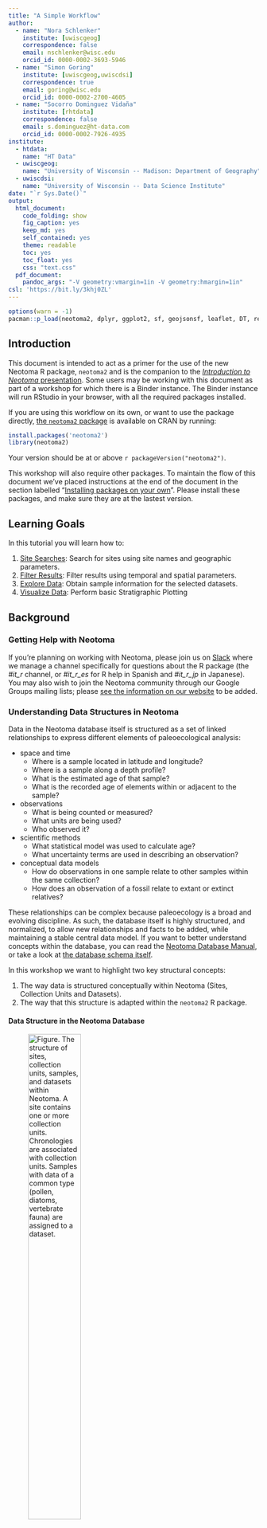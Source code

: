 ```yaml
---
title: "A Simple Workflow"
author:
  - name: "Nora Schlenker"
    institute: [uwiscgeog]
    correspondence: false
    email: nschlenker@wisc.edu
    orcid_id: 0000-0002-3693-5946
  - name: "Simon Goring"
    institute: [uwiscgeog,uwiscdsi]
    correspondence: true
    email: goring@wisc.edu
    orcid_id: 0000-0002-2700-4605
  - name: "Socorro Dominguez Vidaña"
    institute: [rhtdata]
    correspondence: false
    email: s.dominguez@ht-data.com
    orcid_id: 0000-0002-7926-4935
institute:
  - htdata:
    name: "HT Data"
  - uwiscgeog:
    name: "University of Wisconsin -- Madison: Department of Geography"
  - uwiscdsi:
    name: "University of Wisconsin -- Data Science Institute"
date: "`r Sys.Date()`"
output:
  html_document:
    code_folding: show
    fig_caption: yes
    keep_md: yes
    self_contained: yes
    theme: readable
    toc: yes
    toc_float: yes
    css: "text.css"
  pdf_document:
    pandoc_args: "-V geometry:vmargin=1in -V geometry:hmargin=1in"
csl: 'https://bit.ly/3khj0ZL'
---
```


```r
options(warn = -1)
pacman::p_load(neotoma2, dplyr, ggplot2, sf, geojsonsf, leaflet, DT, readr, stringr, rioja)
```

## Introduction

This document is intended to act as a primer for the use of the new Neotoma R package, `neotoma2` and is the companion to the [*Introduction to Neotoma* presentation](https://docs.google.com/presentation/d/1Fwp5yMAvIdgYpiC04xhgV7OQZ-olZIcUiGnLfyLPUt4/edit?usp=sharing). Some users may be working with this document as part of a workshop for which there is a Binder instance. The Binder instance will run RStudio in your browser, with all the required packages installed.

If you are using this workflow on its own, or want to use the package directly, [the `neotoma2` package](https://github.com/NeotomaDB/neotoma2) is available on CRAN by running:

```r
install.packages('neotoma2')
library(neotoma2)
```

Your version should be at or above `r packageVersion("neotoma2")`.

This workshop will also require other packages. To maintain the flow of this document we've placed instructions at the end of the document in the section labelled "[Installing packages on your own](#localinstall)". Please install these packages, and make sure they are at the lastest version.

## Learning Goals

In this tutorial you will learn how to:

1. [Site Searches](#3-site-searches): Search for sites using site names and geographic parameters.
2. [Filter Results](#33-filter-records-tabset): Filter results using temporal and spatial parameters.
3. [Explore Data](#34-pulling-in-sample-data): Obtain sample information for the selected datasets.
4. [Visualize Data](#4-simple-analytics): Perform basic Stratigraphic Plotting

## Background

### Getting Help with Neotoma

If you're planning on working with Neotoma, please join us on [Slack](https://join.slack.com/t/neotomadb/shared_invite/zt-cvsv53ep-wjGeCTkq7IhP6eUNA9NxYQ) where we manage a channel specifically for questions about the R package (the *#it_r* channel, or *#it_r_es* for R help in Spanish and *#it_r_jp* in Japanese). You may also wish to join the Neotoma community through our Google Groups mailing lists; please [see the information on our website](https://www.neotomadb.org/about/join-the-neotoma-community) to be added.

### Understanding Data Structures in Neotoma

Data in the Neotoma database itself is structured as a set of linked relationships to express different elements of paleoecological analysis:

* space and time
  * Where is a sample located in latitude and longitude?
  * Where is a sample along a depth profile?
  * What is the estimated age of that sample?
  * What is the recorded age of elements within or adjacent to the sample?
* observations
  * What is being counted or measured?
  * What units are being used?
  * Who observed it?
* scientific methods
  * What statistical model was used to calculate age?
  * What uncertainty terms are used in describing an observation?
* conceptual data models
  * How do observations in one sample relate to other samples within the same collection?
  * How does an observation of a fossil relate to extant or extinct relatives?

These relationships can be complex because paleoecology is a broad and evolving discipline. As such, the database itself is highly structured, and normalized, to allow new relationships and facts to be added, while maintaining a stable central data model. If you want to better understand concepts within the database, you can read the [Neotoma Database Manual](https://open.neotomadb.org/manual), or take a look at [the database schema itself](https://open.neotomadb.org/dbschema).

In this workshop we want to highlight two key structural concepts:
  
  1. The way data is structured conceptually within Neotoma (Sites, Collection Units and Datasets).
  2. The way that this structure is adapted within the `neotoma2` R package.

#### Data Structure in the Neotoma Database

![**Figure**. *The structure of sites, collection units, samples, and datasets within Neotoma. A site contains one or more collection units. Chronologies are associated with collection units. Samples with data of a common type (pollen, diatoms, vertebrate fauna) are assigned to a dataset.*](images/site_collunit_dataset_rev.png){width=50%}  
  
Data in Neotoma is associated with **sites** -- specific locations with latitude and longitude coordinates.

Within a **site**, there may be one or more [**collection units**](https://open.neotomadb.org/manual/dataset-collection-related-tables-1.html#CollectionUnits) -- locations at which samples are physically collected within the site:

* an archaeological **site** may have one or more **collection units**, pits within a broader dig site
* a pollen sampling **site** on a lake may have multiple **collection units** -- core sites within the lake basin.
* A bog sample **site** may have multiple **collection units** -- a transect of surface samples within the bog.

Collection units may have higher resolution GPS locations than the site location, but are considered to be part of the broader site.

Data within a **collection unit** is collected at various [**analysis units**](https://open.neotomadb.org/manual/sample-related-tables-1.html#AnalysisUnits).

* All sediment at 10cm depth in the depth profile of a cutbank (the collection unit) along an oxbow lake (the site) is one analysis unit.
* All material in a single surface sample (the collection unit) from a bog (the site) is an analysis unit.
* All fossil remains in a buried layer from a bone pile (the collection unit) in a cave (the site) is an analysis unit.

Any data sampled within an analysis unit is grouped by the dataset type (charcoal, diatom, dinoflagellate, etc.) and aggregated into a [**sample**](https://open.neotomadb.org/manual/sample-related-tables-1.html#Samples). The set of samples for a collection unit of a particular dataset type is then assigned to a [**dataset**](https://open.neotomadb.org/manual/dataset-collection-related-tables-1.html#Datasets).

* A sample would be all diatoms (the dataset type) extracted from sediment at 12cm (the analysis unit) in a core (the collection unit) obtained from a lake (the site).
* A sample would be the record of a single mammoth bone (sample and analysis unit, dataset type is vertebrate fauna) embeded in a riverbank (here the site, and collection unit).

#### Data Structures in `neotoma2` {#222-data-structures-in-neotoma2}

![**Figure**. *Neotoma R Package UML diagram. Each box represents a data class within the package. Individual boxes show the class object, its name, its properties, and functions that can be applied to those objects. For example, a `sites` object has a property `sites`, that is a list. The function `plotLeaflet()` can be used on a `sites` object.*](images/neotomaUML_as.svg)  

If we look at the [UML diagram](https://en.wikipedia.org/wiki/Unified_Modeling_Language) for the objects in the `neotoma2` R package we can see that the data structure generally mimics the structure within the database itself.  As we will see in the [Site Searches section](#3-site-searches), we can search for these objects, and begin to manipulate them (in the [Simple Analysis section](#4-simple-analytics)).

It is important to note: *within the `neotoma2` R package, most objects are `sites` objects, they just contain more or less data*.  There are a set of functions that can operate on `sites`.  As we add to `sites` objects, using `get_datasets()` or `get_downloads()`, we are able to use more of these helper functions.

## Site Searches

### `get_sites()`

There are several ways to find sites in `neotoma2`, but we think of `sites` as being spatial objects primarily. They have names, locations, and are found within the context of geopolitical units, but within the API and the package, the site itself does not have associated information about taxa, dataset types or ages.  It is simply the container into which we add that information.  So, when we search for sites we can search by:

| Parameter | Description |
| --------- | ----------- |
| sitename | A valid site name (case insensitive) using `%` as a wildcard. |
| siteid | A unique numeric site id from the Neotoma Database |
| loc | A bounding box vector, geoJSON or WKT string. |
| altmin | Lower altitude bound for sites. |
| altmax | Upper altitude bound for site locations. |
| database | The constituent database from which the records are pulled. |
| datasettype | The kind of dataset (see `get_tables(datasettypes)`) |
| datasetid | Unique numeric dataset identifier in Neotoma |
| doi | A valid dataset DOI in Neotoma |
| gpid | A unique numeric identifier, or text string identifying a geopolitical unit in Neotoma |
| keywords | Unique sample keywords for records in Neotoma. |
| contacts | A name or numeric id for individuals associuated with sites. |
| taxa | Unique numeric identifiers or taxon names associated with sites. |

All sites in Neotoma contain one or more datasets. It's worth noting that the results of these search parameters may be slightly unexpected. For example, searching for sites by sitename, latitude, or altitude will return all of the datasets for the particular site. Searching for terms such as datasettype, datasetid or taxa will return the site, but the only datasets returned will be those matching the dataset-specific search terms. We'll see this later.

#### Site names: `sitename="%ø%"` {.tabset}

We may know exactly what site we're looking for ("Lake Solsø"), or have an approximate guess for the site name (for example, we know it's something like "Solsø", but we're not sure how it was entered specifically), or we may want to search all sites that have a specific term, for example, *ø*.

We use the general format: `get_sites(sitename="%ø%")` for searching by name.

PostgreSQL (and the API) uses the percent sign as a wildcard.  So `"%ø%"` would pick up ["Lake Solsø"](https://data.neotomadb.org/4445) for us (and picks up "Isbenttjønn" and "Lake Flåfattjønna").  Note that the search query is also case insensitive.

##### Code

```r
denmark_sites <- neotoma2::get_sites(sitename = "%ø%")
plotLeaflet(denmark_sites)
```

##### Result

```r
denmark_sites <- neotoma2::get_sites(sitename = "%ø%")
plotLeaflet(denmark_sites)
```

#### Location: `loc=c()` {.tabset}

The original `neotoma` package used a bounding box for locations, structured as a vector of latitude and longitude values: `c(xmin, ymin, xmax, ymax)`.  The `neotoma2` R package supports both this simple bounding box, but also more complex spatial objects, using the [`sf` package](https://r-spatial.github.io/sf/). Using the `sf` package allows us to more easily work with raster and polygon data in R, and to select sites from more complex spatial objects.  The `loc` parameter works with the simple vector, [WKT](https://arthur-e.github.io/Wicket/sandbox-gmaps3.html), [geoJSON](http://geojson.io/#map=2/20.0/0.0) objects and native `sf` objects in R.

As an example of searching for sites using a location, we've created a rough representation of Denmark as a polygon.  To work with this spatial object in R we also transformed the `geoJSON` element to an object for the `sf` package.  There are many other tools to work with spatial objects in R. Regardless of how you get the data into R, `neotoma2` works with almost all objects in the `sf` package.

```r
geoJSON <- '{"coordinates": [[
            [7.92, 55.02],
            [12.42, 54.42],
            [12.86, 55.98],
            [12.41, 56.44],
            [10.63, 57.96],
            [7.74, 57.48],
            [ 7.70, 57.09],
            [7.92, 55.02]
          ]],
        "type": "Polygon"}'

denmark_sf <- geojsonsf::geojson_sf(geoJSON)

# Note here we use the `all_data` flag to capture all the sites within the polygon.
# We're using `all_data` here because we know that the site information is relatively small
# for denmark. If we were working in a new area or with a new search we would limit the
# search size.
denmark_sites <- neotoma2::get_sites(loc = denmark_sf, all_data = TRUE)
```

You can always simply `plot()` the `sites` objects, but you will lose some of the geographic context.  The `plotLeaflet()` function returns a `leaflet()` map, and allows you to further customize it, or add additional spatial data (like our original bounding polygon, `sa_sf`, which works directly with the R `leaflet` package):

##### Code

Note the use of the `%>%` pipe here. If you are not familiar with this symbol, check our ["Piping in R" section](#piping-in-r) of the Appendix.

```r
neotoma2::plotLeaflet(denmark_sites) %>% 
  leaflet::addPolygons(map = ., 
                       data = denmark_sf, 
                       color = "green")
```

##### Result

```r
neotoma2::plotLeaflet(denmark_sites) %>% 
  leaflet::addPolygons(map = ., 
                       data = denmark_sf, 
                       color = "green")
```

#### `site` Object Helpers {.tabset}

If we look at the [data structure diagram](#222-data-structures-in-neotoma2) for the objects in the `neotoma2` R package we can see that there are a set of functions that can operate on `sites`.  As we retrieve more information for `sites` objects, using `get_datasets()` or `get_downloads()`, we are able to use more of these helper functions.

As it is, we can take advantage of functions like `summary()` to get a more complete sense of the types of data we have in `denmark_sites`.  The following code gives the summary table. We do some R magic here to change the way the data is displayed (turning it into a [`DT::datatable()`](https://rstudio.github.io/DT/) object), but the main piece is the `summary()` call.

##### Code

```r
# Give information about the sites themselves, site names &cetera.
neotoma2::summary(denmark_sites)
# Give the unique identifiers for sites, collection units and datasets found at those sites.
neotoma2::getids(denmark_sites)
```

##### Result

```r
neotoma2::summary(denmark_sites) %>%
  DT::datatable(data = ., rownames = FALSE, 
                options = list(scrollX = "100%", dom = 't'))
```

In this document we list only the first 10 records (there are more, you can use `length(datasets(denmark_sites))` to see how many datasets you've got). We can see that there are no chronologies associated with the `site` objects. This is because, at present, we have not pulled in the `dataset` information we need. In Neotoma, a chronology is associated with a collection unit (and that metadata is pulled by `get_datasets()` or `get_downloads()`). All we know from `get_sites()` are the kinds of datasets we have and the location of the sites that contain the datasets.

### `get_datasets()` {.tabset}

Within Neotoma, collection units and datasets are contained within sites.  Similarly, a `sites` object contains `collectionunits` which contain `datasets`. From the table above (Result tab in Section 3.1.3.2) we can see that some of the sites we've looked at contain pollen records, some contain geochronologic data and some contain other dataset types. We could write something like this: `table(summary(denmark_sites)$types)` to see the different datasettypes and their counts.

With a `sites` object we can directly call `get_datasets()` to pull in more metadata about the datasets.  The `get_datasets()` method also supports any of the search terms listed above in the [Site Search](#3-site-searches) section. At any time we can use `datasets()` to get more information about any datasets that a `sites` object may contain.  Compare the output of `datasets(denmark_sites)` to the output of a similar call using the following:

#### Code

```r
# This may be slow, because there's a lot of sites!
# denmark_datasets <- neotoma2::get_datasets(denmark_sites, all_data = TRUE)

denmark_datasets <- neotoma2::get_datasets(loc = denmark_sf, datasettype = "pollen", all_data = TRUE)

datasets(denmark_datasets)
```

#### Result

```r
denmark_datasets <- neotoma2::get_datasets(loc = denmark_sf, datasettype = "pollen", all_data = TRUE)
datasets(denmark_datasets) %>% 
  as.data.frame() %>% 
  DT::datatable(data = ., 
                options = list(scrollX = "100%", dom = 't'))
```

You can see that this provides information only about the specific dataset, not the site! For a more complete record we can join site information from `summary()` to dataset information using `datasets()` using the `getids()` function which links sites, and all the collection units and datasets they contain.

### `filter()` Records {.tabset}
  
If we choose to pull in information about only a single dataset type, or if there is additional filtering we want to do before we download the data, we can use the `filter()` function.  For example, if we only want sedimentary pollen records (as opposed to pollen surface samples), and want records with known chronologies, we can filter by `datasettype` and by the presence of an `age_range_young`, which would indicate that there is a chronology that defines bounds for ages within the record.

#### Code

```r
denmark_records <- denmark_datasets %>% 
  neotoma2::filter(!is.na(age_range_young))

neotoma2::summary(denmark_records)

# We've removed records, so the new object should be shorter than the original.
length(denmark_records) < length(denmark_datasets)
```

#### Result

```r
denmark_records <- denmark_datasets %>% 
  neotoma2::filter(!is.na(age_range_young))

neotoma2::summary(denmark_records) %>% DT::datatable(data = ., 
                options = list(scrollX = "100%", dom = 't'))
```

We can see now that the data table looks different (comparing it to the [table above](#322-result)), and there are fewer total sites. Again, there is no explicit chronology for these records, we need to pull down the complete download for these records, but we begin to get a sense of what kind of data we have.

### Pulling in `sample()` data

Because sample data adds a lot of overhead (for this pollen data, the object that includes the dataset with samples is 20 times larger than the `dataset` alone), we try to call `get_downloads()` only after we've done our preliminary filtering. After `get_datasets()` you have enough information to filter based on location, time bounds and dataset type. When we move to `get_download()` we can do more fine-tuned filtering at the analysis unit or taxon level.

The following call can take some time, but we've frozen the object as an RDS data file. You can run this command on your own, and let it run for a bit, or you can just load the object in.

```r
## This line is commented out because we've already run it for you.
## denmark_dl <- denmark_records %>% get_downloads(all_data = TRUE)
## saveRDS(denmark_dl, "data/dkDownload.RDS")
denmark_dl <- readRDS("data/dkDownload.RDS")
```

Once we've downloaded, we now have information for each site about all the associated collection units, the datasets, and, for each dataset, all the samples associated with the datasets.  To extract all the samples we can call:

```r
allSamp <- samples(denmark_dl)
```

When we've done this, we get a `data.frame` that is `r nrow(allSamp)` rows long and `r ncol(allSamp)` columns wide.  The reason the table is so wide is that we are returning data in a **long** format.  Each row contains all the information you should need to properly interpret it:

```r
colnames(allSamp)
```

For some dataset types or analyses, some of these columns may not be needed, however, for other dataset types they may be critically important.  To allow the `neotoma2` package to be as useful as possible for the community we've included as many as we can.

#### Extracting Taxa {.tabset}

If you want to know what taxa we have in the record you can use the helper function `taxa()` on the sites object. The `taxa()` function gives us not only the unique taxa, but two additional columns -- `sites` and `samples` -- that tell us how many sites the taxa appear in, and how many samples the taxa appear in, to help us better understand how common individual taxa are.

##### Code

```r
neotomatx <- neotoma2::taxa(denmark_dl)
```

##### Results

```r
neotomatx <- neotoma2::taxa(denmark_dl)
neotomatx %>% 
  DT::datatable(data = head(neotomatx, n = 20), rownames = FALSE, 
                options = list(scrollX = "100%", dom = 't'))
```

#### Understanding Taxonomies in Neotoma {-}

Taxonomies in Neotoma are not as straightforward as we might expect. Taxonomic identification in paleoecology can be complex, impacted by the morphology of the object we are trying to identify, the condition of the palynomorph, the expertise of the analyst, and many other conditions. You can read more about concepts of taxonomy within Neotoma in the Neotoma Manual's [section on Taxonomic concepts](https://open.neotomadb.org/manual/database-design-concepts.html#taxonomy-and-synonymy).

We use the unique identifiers (*e.g.*, `taxonid`, `siteid`, `analysisunitid`) throughout the package, since they help us to link between records. The `taxonid` values returned by the `taxa()` call can be linked to the `taxonid` column in the `samples()` table.  This allows us to build taxon harmonization tables if we choose to. You may also note that the `taxonname` is in the field `variablename`.  Individual sample counts are reported in Neotoma as [`variables`](https://open.neotomadb.org/manual/taxonomy-related-tables-1.html#Variables). A "variable" may be either a species, something like laboratory measurements, or a non-organic proxy, like charcoal or XRF measurements, and includes the units of measurement and the value.

#### Simple Harmonization {.tabset}

Let's say we want all samples from which *Poaceae* (grass) taxa have been reported to be grouped together into one pseudo-taxon called *Poaceae-undiff*. **NOTE**, this is may not be an ecologically useful grouping, but is used here for illustration.

There are several ways of grouping taxa, either directly by exporting the file and editing each individual cell, or by creating an external "harmonization" table (which we did in the prior `neotoma` package).  First, lets look for how many different ways *Poaceae* appears in these records. We can use the function `str_detect()` from the `stringr` package to look for patterns, and then return either `TRUE` or `FALSE` when the string is detected:

```r
# How many different identifications have "Poaceae" been given in these records?
neotomatx %>%
  filter(stringr::str_detect(variablename, "Poaceae"))
```

We can harmonize taxon by taxon a number of different ways. One way would be to get every instance of a *Poaceae* taxon and just change them directly. Here we are taking the column `variablename` from the `allSamp` object (this is where the count data is). The square brackets are telling us which rows we're changing, here only rows where we detect `"Poaceae"` in the variable name. For each of those rows, in that column, we assign the value `"Poaceae undiff"`:

```r
# Don't run this!
allSamp$variablename[stringr::str_detect(allSamp$variablename, "Poaceae")] <- "Poaceae undiff."
```

There were originally `r sum(stringr::str_detect(neotomatx$variablename, "Poaceae.*"))` different taxa identified as being within the genus *Poaceae* (including *Poaceae*., *Poaceae (>40 µm)*, and *Poaceae undiff. (<40 µm)*). The above code reduces them all to a single taxonomic group *Poaceae undiff*.

Note that this changes *Poaceae* in the `allSamp` object _only_, not in any of the downloaded objects. If we were to call `samples()` again, the taxonomy would return to its original form.

A second way to harmonize taxa is to use an external table, which is especially useful if we want to have an artifact of our choices. For example, a table of pairs (what we want changed, and the name we want it replaced with) can be generated, and it can include regular expressions (if we choose):

| original | replacement |
| -------- | ----------- |
| Poaceae.*  | Poaceae-undiff |
| Picea.* | Picea-undiff |
| Plantago.* | Plantago-undiff |
| Quercus.*  | Quercus-undiff |
| ... | ... |

We can get the list of original names directly from the `taxa()` call, applied to a `sites` object that contains samples, and then export it using `write.csv()`.

```r
taxaplots <- taxa(denmark_dl)
# Save the taxon list to file so we can edit it subsequently.
readr::write_csv(taxaplots, "data/mytaxontable.csv")
```

#### Looking at the Taxonomic Structure {.tabset}

The `taxa` function returns all our taxonomic information, and it provides some additional information, the columns `samples` and `sites` which record the number of samples across all datasets that contain the taxon, and the number of sites with the taxon. The plot below shows the relationship between samples and sites, which we would expect to be somewhat skewed, as it is.

This is effectively a rarefaction curve, the more sites a taxon is found at, the more samples it is found at.

##### Code

```r
taxaplots <- taxa(denmark_dl)
ggplot(data = taxaplots, aes(x = sites, y = samples)) +
  geom_point() +
  stat_smooth(method = 'glm', 
              method.args = list(family = 'poisson')) +
  xlab("Number of Sites") +
  ylab("Number of Samples") +
  theme_bw()
```

##### Result

```r
taxaplots <- taxa(denmark_dl)
ggplot(data = taxaplots, aes(x = sites, y = samples)) +
  geom_point() +
  stat_smooth(method = 'glm', 
              method.args = list(family = 'poisson')) +
  xlab("Number of Sites") +
  ylab("Number of Samples") +
  theme_bw()
```
  
#### Editing the Taxonomy Table {-}

The plot (above) is mostly for illustration, but we can see, as a sanity check, that the relationship is as we'd expect. Here, each point represents a separate taxon, roughly, so there is a large density of points (taxa) that plot in the lower left section of the figure, and fewer points in the upper right. This means that there are a large number of taxa that are rarely present and then several that are quite common.

Exporting the taxon table to a `csv` file allows us to edit the table, filtering and selecting taxa based on contextual information, such as the `ecologicalgroup` or `taxongroup` to help you out. Once you've cleaned up the translation table you can load it in (try to save it under a different file name!), and then apply the transformation:

```r
translation <- readr::read_csv("data/taxontable.csv")
```

I did a bunch of work here. . . Then we read it in.

```r
translation <- readr::read_csv("data/taxontable.csv")
DT::datatable(translation, rownames = FALSE, 
                options = list(scrollX = "100%", dom = 't'))
```

You can see we've changed some of the taxon names in the taxon table.  To replace the names in the `samples()` output, we'll join the two tables using an `inner_join()` (meaning the `variablename` must appear in both tables for the result to be included), and then we're going to select only those elements of the sample tables that are relevant to our later analysis, using the `harmonizedname` column as our new name for the taxa:

```r
allSamp <- samples(denmark_dl)

allSamp <- allSamp %>%
  inner_join(translation, by = c("variablename" = "variablename")) %>% 
  dplyr::select(!c("variablename")) %>% 
  group_by(siteid, sitename, harmonizedname,
           sampleid, units, age,
           agetype, depth, datasetid,
           long, lat) %>%
  summarise(value = sum(value), .groups='keep')
```

```r
cleanSamp <- samples(denmark_dl) %>%
  inner_join(translation, by = c("variablename" = "variablename")) %>% 
  dplyr::select(!c("variablename")) %>% 
  group_by(siteid, sitename, harmonizedname,
           sampleid, units, age,
           agetype, depth, datasetid,
           long, lat) %>%
  summarise(value = sum(value), .groups='keep') %>%
  arrange(sitename, age, harmonizedname)

DT::datatable(head(cleanSamp, n = 50), rownames = FALSE,
                options = list(scrollX = "100%", dom = 't'))
```

We now have a cleaner set of taxon names compared to the original table, both because of harmonization, and because we cleared out many of the non-**TRSH** (trees and shrubs) taxa from the harmonization table. Plotting the same set of taxa with the new harmonized names results in this plot:

```r
taxaplots <- samples(denmark_dl) %>%
  inner_join(translation, by = c("variablename" = "variablename")) %>% 
  dplyr::select(!c("variablename")) %>%
  group_by(harmonizedname) %>%
  summarise(sites = length(unique(siteid)), samples = length(unique(sampleid)), .groups='keep')

ggplot(data = taxaplots, aes(x = sites, y = samples)) +
  geom_point() +
  stat_smooth(method = 'glm', 
              method.args = list(family = 'poisson')) +
  xlab("Number of Sites") +
  ylab("Number of Samples") +
  theme_bw()
```

## Simple Analytics

### Stratigraphic Plotting

We can use packages like `rioja` to do stratigraphic plotting for a single record, but first we need to do some different data management.  Although we could do harmonization again we're going to simply take the taxa at a single site and plot them in a stratigraphic diagram.

```r
# Get a particular site, in this case we are simply subsetting the
# `denmark_dl` object to get Lake Solsø:
plottingSite <- denmark_dl[[2]]

# Select only pollen measured using NISP and convert to a "wide"
# table, using proportions. The first column will be "age".
# This turns our "long" table into a "wide" table:
counts <- plottingSite %>%
  samples() %>%
  toWide(ecologicalgroup = c("TRSH"),
         unit = c("NISP"),
         elementtypes = c("pollen"),
         groupby = "age",
         operation = "prop") %>%
  arrange(age)

counts <- counts[, colSums(counts > 0.01, na.rm = TRUE) > 5]
```

Hopefully the code is pretty straightforward. The `toWide()` function provides you with significant control over the taxa, units and other elements of your data before you get them into the wide matrix (`depth` by `taxon`) that most statistical tools such as the `vegan` package or `rioja` use.

To plot the data we can use `rioja`'s `strat.plot()`, sorting the taxa using weighted averaging scores (`wa.order`). I've also added a CONISS plot to the edge of the the plot, to show how the new *wide* data frame works with distance metric funcitons.

```r
# Perform constrained clustering:
clust <- rioja::chclust(dist(sqrt(counts)),
                        method = "coniss")

# Plot the stratigraphic plot, converting proportions to percentages:
plot <- rioja::strat.plot(counts[,-1] * 100, yvar = counts$age,
                  title = denmark_dl[[1]]$sitename,
                  ylabel = "Calibrated Years BP",
                  xlabel = "Pollen (% of Trees and Shrubs)",
                  srt.xlabel = 70,
                  y.rev = TRUE,
                  clust = clust,
                  wa.order = "topleft",
                  scale.percent = TRUE)

rioja::addClustZone(plot, clust, 4, col = "red")
```

## Conclusion

So, we've done a lot in this example.  We've (1) searched for sites using site names and geographic parameters, (2) filtered results using temporal and spatial parameters, (3) obtained sample information for the selected datasets and (4) performed basic analysis including the use of climate data from rasters.  Hopefully you can use these examples as templates for your own future work, or as a building block for something new and cool!

## Appendix Sections

### Installing packages on your own {#localinstall}

We use several packages in this document, including `leaflet`, `sf` and others. We load the packages using the `pacman` package, which will automatically install the packages if they do not currently exist in your set of packages.

```r
options(warn = -1)
pacman::p_load(neotoma2, dplyr, ggplot2, sf, geojsonsf, leaflet, terra, DT, readr, stringr, rioja)
```

Note that R is sensitive to the order in which packages are loaded.  Using `neotoma2::` tells R explicitly that you want to use the `neotoma2` package to run a particular function. So, for a function like `filter()`, which exists in other packages such as `dplyr`, you may see an error that looks like:

```bash
Error in UseMethod("filter") : 
  no applicable method for 'filter' applied to an object of class "sites"
```

In that case it's likely that the wrong package is trying to run `filter()`, and so explicitly adding `dplyr::` or `neotoma2::` in front of the function name (i.e., `neotoma2::filter()`)is good practice.

### Piping in `R` {.tabset}

Piping is a technique that simplifies the process of chaining multiple operations on a data object. It involves using either of these operators: `|>` or `%>%`. `|>` is a base R operator while `%>%` comes from the `tidyverse` ecosystem in R. In `neotoma2` we use `%>%`.

The pipe operator works as a real-life pipe, which carries water from one location to another. In programming, the output of the function on the left-hand side of the pipe is taken as the initial argument for the function on the right-hand side of the pipe. It helps by making code easier to write and read. Additionally, it reduces the number of intermediate objects created during data processing, which can make code more memory-efficient and faster.

Without using pipes you can use the `neotoma2` R package to retrieve a site and then plot it by doing:

```r
# Retrieve the site
plot_site <- neotoma2::get_sites(sitename = "%ø%")
# Plot the site
neotoma2::plotLeaflet(object = plot_site)
```

This would create a variable `plot_site` that we will not need any more, but it was necessary so that we could pass it to the `plotLeaflet` function.

With the pipe (`%>%`) we do not need to create the variable, we can just rewrite our code.  Notice that `plotLeaflet()` doesn't need the `object` argument because the response of `get_sites(sitename = "%ø%")` gets passed directly into the function.

#### 2.2.3.1. Code

```r
# get_sites and pipe. The `object` parameter for plotLeaflet will be the
# result of the `get_sites()` function.
get_sites(sitename = "%ø%") %>%
  plotLeaflet()
```

#### 2.2.3.2. Result

```r
# get_sites and pipe
get_sites(sitename = "%ø%") %>%
  plotLeaflet()
```

